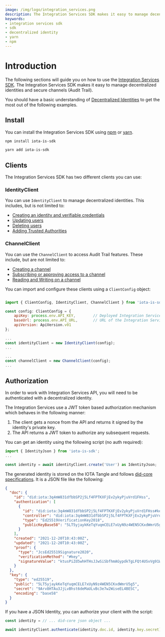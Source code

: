 ```yaml
---
image: /img/logo/integration_services.png
description: The Integration Services SDK makes it easy to manage decentralized identities and secure channels (Audit Trail).
keywords:
- integration services sdk
- sdk
- decentralized identity
- yarn
- npm
---
```


# Introduction


The following sections  will guide you on how to use the [Integration Services SDK](https://www.npmjs.com/package/iota-is-sdk).
The Integration Services SDK makes it easy to manage decentralized identities and secure channels (Audit Trail).

You should have a basic understanding of [Decentralized Identities](../basics/identity)
to get the most out of the following examples.

## Install

You can install the Integration Services SDK using [npm](https://npmjs.com/) or [yarn](https://yarnpkg.com/).

<Tabs>
<TabItem value="npm" label="npm">

```bash
npm install iota-is-sdk
```

</TabItem>
<TabItem value="yarn" label="Yarn">

```bash
yarn add iota-is-sdk
```

</TabItem>
</Tabs>

## Clients

The Integration Services SDK has two different clients you can use:

### IdentityClient

You can use `IdentityClient` to manage decentralized identities.  This includes, but is not limited to:

* [Creating an identity and verifiable credentials](create-identity-and-credentials)
* [Updating users](update-users)
* [Deleting users](delete-users)
* [Adding Trusted Authorities](trusted-authorities)


### ChannelClient

You can use the `ChannelClient` to access Audit Trail features.  These include, but are not limited to:

* [Creating a channel](create-channel)
* [Subscribing or approving access to a channel](authorize-to-channel#subscribe-to-a-channel)
* [Reading and Writing on a channel](create-channel#write-on-a-channel)


You can import and configure these clients using a `ClientConfig` object:

```js

import { ClientConfig, IdentityClient, ChannelClient } from 'iota-is-sdk';

const config: ClientConfig = {
    apiKey: process.env.API_KEY,        // Deployed Integration Services API KEY
    baseUrl: process.env.API_URL,       // URL of the Integration Services API 
    apiVersion: ApiVersion.v01
};

...
const identityClient = new IdentityClient(config);
...

...
const channelClient = new ChannelClient(config);
...


```

## Authorization

In order to work with Integration Services API, you will need to be authenticated with a decentralized identity.

The Integration Services use a JWT token based authorization mechanism which behaves in the following manner:

1. The client gets a nonce from the API and returns it signed by the identity's private key.
2. The API returns a JWT token to authorize any subsequent requests.

You can get an identity using the following script (no auth required):

```js
import { IdentityJson } from 'iota-is-sdk';
...

const identity = await identityClient.create('User') as IdentityJson;
```

The generated identity is stored on the IOTA Tangle and follows [did-core specifications](https://www.w3.org/TR/did-core/).
It is a JSON file like the following:

```json
{
  "doc": {
    "id": "did:iota:3q4mW831dfbbSP2j5Lf4FPTKXFjEv2ykyPjuVrd1FHss",
    "authentication": [
      {
        "id": "did:iota:3q4mW831dfbbSP2j5Lf4FPTKXFjEv2ykyPjuVrd1FHss#key",
        "controller": "did:iota:3q4mW831dfbbSP2j5Lf4FPTKXFjEv2ykyPjuVrd1FHss",
        "type": "Ed25519VerificationKey2018",
        "publicKeyBase58": "5LT5yjaykKeTqYuqmCELE7xUyN9z4WEN5CKxdWmrU5g5"
      }
    ],
    "created": "2021-12-20T10:43:00Z",
    "updated": "2021-12-20T10:43:00Z",
    "proof": {
      "type": "JcsEd25519Signature2020",
      "verificationMethod": "#key",
      "signatureValue": "ktusPiZd5whHTHsJJwSiSbfhmAGypdkTgLFQt4USvVg91WJLYNhEzshcBCvr9Cr42heyB249TvZHVrdGVAYds6s"
    }
  },
  "key": {
    "type": "ed25519",
    "public": "5LT5yjaykKeTqYuqmCELE7xUyN9z4WEN5CKxdWmrU5g5",
    "secret": "9Arv8HTAu3JjLvBhst6deMaULvBc3e7w2WiseEL4BESC",
    "encoding": "base58"
  }
}
```

If you have a JSON Identity, you can authorize your client with the script:

```js
const identity = // ... did-core json object ...

await identityClient.authenticate(identity.doc.id, identity.key.secret);
```
